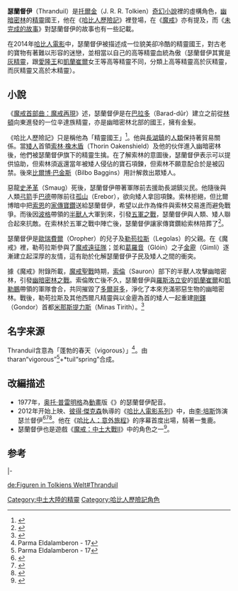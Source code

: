 {{NoteTA
|G1=魔戒
|G2=Show
}}
{{Tolkienchar
|image_character = Elvenking by Nolwyn.jpg
|image_caption = 瑟蘭督伊。
|character_alias =
|character_title = 精靈國王
|character_race = [[精靈_(中土大陸)|精靈]]
|character_culture = [[辛達族|辛達族]]
|character_realm = [[幽暗密林|幽暗密林]]北部
|character_actor =[[李·培斯|李·培斯]]
|Book(s) = 《[[哈比人歷險記|哈比人歷險記]]》<br/>《[[未完成的故事|未完成的故事]]》
}}
'''瑟蘭督伊'''（Thranduil）是[[托爾金|托爾金]]（J. R. R. Tolkien）[[奇幻小說|奇幻小說]]裡的虛構角色，[[幽暗密林|幽暗密林]]的[[精靈_(中土大陸)|精靈]]國王，他在《[[哈比人歷險記|哈比人歷險記]]》裡登場，在《[[魔戒|魔戒]]》亦有提及，而《[[未完成的故事|未完成的故事]]》對瑟蘭督伊的故事也有一些記載。

在2014年[[霍比特人电影系列|哈比人電影]]中，瑟蘭督伊被描述成一位貌美卻冷酷的精靈國王，對古老的寶物有著難以形容的迷戀，並相當以自己的高等精靈血統為傲（瑟蘭督伊其實是[[灰精靈|灰精靈]]，跟[[愛隆|愛隆王]]和[[凱蘭崔爾|凱蘭崔爾]]女王等高等精靈不同，分類上高等精靈高於灰精靈，而灰精靈又高於木精靈）。

== 小說 ==

《[[魔戒現身|魔戒首部曲：魔戒再現]]》述，瑟蘭督伊是在[[巴拉多|巴拉多]]（Barad-dûr）建立之前從[[林頓|林頓]]向東進發的一位辛達族精靈，亦是幽暗密林北部{{le|西爾凡精靈|Silvan Elves}}的國王，擁有金髮。

《哈比人歷險記》只是稱他為「精靈國王」<ref name="Shippey 2005 Legendary">{{cite book |last=Shippey |first=Tom |authorlink=湯姆·希比 |title=The Road to Middle-Earth |date=2005 |edition=Third |origyear=1982 |publisher=HarperCollins |isbn=978-0261102750}}</ref>。他與[[長湖鎮_(哈比人歷險記)|長湖鎮]]的[[人類_(中土大陸)|人類]]保持著貿易關係。當[[矮人_(中土大陸)|矮人]]首領[[索林·橡木盾|索林·橡木盾]]（Thorin Oakenshield）及他的伙伴進入幽暗密林後，他們被瑟蘭督伊旗下的精靈生擒。在了解索林的意圖後，瑟蘭督伊表示可以提供協助，但索林須返還當年被矮人侵佔的寶石項鍊，但索林不願意配合於是被囚禁。後來[[比爾博·巴金斯|比爾博·巴金斯]]（Bilbo Baggins）用計解救出眾矮人。

惡龍[[史矛革|史矛革]]（Smaug）死後，瑟蘭督伊帶著軍隊前去援助長湖鎮災民。他隨後與人類[[弓箭|弓箭]]手[[巴德_(中土大陸)|巴德]]帶隊前往[[孤山_(托爾金小說)|孤山]]（Erebor），欲向矮人拿回項鍊。索林拒絕，但比爾博暗中把[[索恩二世|索恩]]的[[家傳寶鑽|家傳寶鑽]]送給瑟蘭督伊，希望以此作為條件與索林交易進而避免戰爭。而後因[[波格_(中土大陸)|波格]]帶領的[[半獸人_(中土大陸)|半獸人]]大軍到來，引發[[五軍之戰|五軍之戰]]，瑟蘭督伊與人類、矮人聯合起來抗敵。在索林於五軍之戰中陣亡後，瑟蘭督伊讓家傳寶鑽給索林陪葬了<ref name="哈比人">{{Cite book|title=哈比人|last=托爾金|publisher=聯經|year=2014年1月初版第四刷|isbn=978-957-08-4103-9|location=臺北}}</ref>。

瑟蘭督伊是[[歐瑞費爾|歐瑞費爾]]（Oropher）的兒子及[[勒苟拉斯|勒苟拉斯]]（Legolas）的父親。在《魔戒》裡，勒苟拉斯參與了[[魔戒遠征隊|魔戒遠征隊]]；並和[[葛羅音|葛羅音]]（Glóin）之子[[金靂|金靂]]（Gimli）逐漸建立起深厚的友情，這有助於化解瑟蘭督伊子民及矮人之間的衝突。

據《魔戒》附錄所載，[[魔戒聖戰|魔戒聖戰]]時期，[[索倫_(魔戒)|索倫]]（Sauron）部下的半獸人攻擊幽暗密林，引發[[幽暗密林之戰|幽暗密林之戰]]。索倫敗亡後不久，瑟蘭督伊與[[羅斯洛立安|羅斯洛立安]]的[[凱蘭崔爾|凱蘭崔爾]]和[[凱勒鵬|凱勒鵬]]帶領的軍隊會合，共同摧毀了[[多爾哥多|多爾哥多]]，淨化了本來充滿邪惡生物的幽暗密林。戰後，勒苟拉斯及其他西爾凡精靈與以金靂為首的矮人一起重建[[剛鐸|剛鐸]]（Gondor）首都[[米那斯提力斯|米那斯提力斯]]（Minas Tirith）。<ref>{{Cite book|title=魔戒三部曲：王者再臨|last=托爾金|publisher=聯經|year=2012年12月二版|isbn=978-957-08-4102-2|location=臺北}}</ref>

==名字来源==
Thranduil含意為「蓬勃的春天（vigorous）」<ref name="pe17">Parma Eldalamberon - 17</ref>。由tharan“vigorous”<ref name="pe17">Parma Eldalamberon - 17</ref>+*tuil“spring”合成。

== 改編描述 ==

*1977年，[[奥托·普雷明格|奥托·普雷明格]]為[[動畫電影|動畫]]版《{{Le|哈比人 (1977年電影)|The Hobbit (1977 film)|哈比人歷險記}}》的瑟蘭督伊配音。
*2012年开始上映、[[彼得·傑克森|彼得·傑克森]]執導的《[[哈比人電影系列|哈比人電影系列]]》中，由[[李·培斯|李·培斯]]饰演瑟兰督伊<ref>{{Cite news|url=https://www.syfy.com/syfywire/1st_stunning_look_at_lee|title=1st fantastic look at Lee Pace as The Hobbit's Elvenking Thranduil|last=Caron|first=Nathalie|date=2012-12-17|newspaper=Syfy|accessdate=2018-09-18|language=en|archive-date=2020-10-27|archive-url=https://web.archive.org/web/20201027035659/https://www.syfy.com/syfywire/1st_stunning_look_at_lee|dead-url=no}}</ref><ref>{{Cite news|url=https://movieweb.com/hobbit-3-battle-five-armies-poster-thranduil-lee-pace/|title=Hobbit 3 Poster Featuring Lee Pace as Thranduil|date=2014-10-13|newspaper=MovieWeb|accessdate=2018-09-18|language=en-US|archive-date=2019-08-28|archive-url=https://web.archive.org/web/20190828155333/https://movieweb.com/hobbit-3-battle-five-armies-poster-thranduil-lee-pace/|dead-url=no}}</ref><ref>{{Cite news|url=http://ent.sina.com.cn/zz/2015-02-11/doc-ichmifpx7789340.shtml|title=《霍比特人3》难说再见 14年一代人的魔幻梦终落幕|date=2015-02-11|work=新浪娛樂|accessdate=2018-02-15|archive-date=2019-08-27|archive-url=https://web.archive.org/web/20190827174745/http://ent.sina.com.cn/zz/2015-02-11/doc-ichmifpx7789340.shtml|dead-url=no}}</ref>。他在《[[哈比人：意外旅程|哈比人：意外旅程]]》的序幕首度出場，騎著一隻鹿。
*瑟蘭督伊也是遊戲《[[魔戒：中土大戰II|魔戒：中土大戰II]]》中的角色之一<ref>{{Cite web|url=https://www.gamespot.com/articles/the-lord-of-the-rings-the-battle-for-middle-earth-ii-walkthrough/1100-6146219/|title=The Lord of the Rings, The Battle for Middle-earth II Walkthrough|accessdate=2018-09-18|date=2006-07-17|last=Rorie|first=Matthew|work=GameSpot|language=en-US|archive-date=2021-02-03|archive-url=https://web.archive.org/web/20210203091453/https://www.gamespot.com/articles/the-lord-of-the-rings-the-battle-for-middle-earth-ii-walkthrough/1100-6146219/|dead-url=no}}</ref>。

==参考==
<references />

{{s-start}}
{{s-hou|[[歐瑞費爾|歐瑞費爾家族]]|?|雙樹紀|[[辛達族|辛達族]]}}
|-
{{s-bef|before=[[歐瑞費爾|歐瑞費爾]]}}
{{s-ttl|title=[[幽暗密林|幽暗密林]]國王}}
{{end}}

{{哈比人歷險記}}

{{DEFAULTSORT:Thranduil}}
[[Category:中土大陸的精靈|Category:中土大陸的精靈]]
[[Category:哈比人歷險記角色|Category:哈比人歷險記角色]]

[[de:Figuren_in_Tolkiens_Welt#Thranduil|de:Figuren in Tolkiens Welt#Thranduil]]
